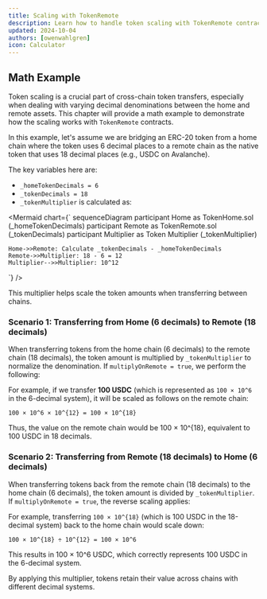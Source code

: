 ```yaml
---
title: Scaling with TokenRemote
description: Learn how to handle token scaling with TokenRemote contracts when bridging assets with different decimal systems.
updated: 2024-10-04
authors: [owenwahlgren]
icon: Calculator
---
```


## Math Example

Token scaling is a crucial part of cross-chain token transfers, especially when dealing with varying decimal denominations between the home and remote assets. This chapter will provide a math example to demonstrate how the scaling works with `TokenRemote` contracts.

In this example, let's assume we are bridging an ERC-20 token from a home chain where the token uses 6 decimal places to a remote chain as the native token that uses 18 decimal places (e.g., USDC on Avalanche). 

The key variables here are:
- `_homeTokenDecimals = 6`
- `_tokenDecimals = 18`
- `_tokenMultiplier` is calculated as:

<Mermaid chart={`
sequenceDiagram
    participant Home as TokenHome.sol (_homeTokenDecimals)
    participant Remote as TokenRemote.sol (_tokenDecimals)
    participant Multiplier as Token Multiplier (_tokenMultiplier)
    
    Home->>Remote: Calculate _tokenDecimals - _homeTokenDecimals
    Remote->>Multiplier: 18 - 6 = 12
    Multiplier-->>Multiplier: 10^12
`} />

This multiplier helps scale the token amounts when transferring between chains.

### Scenario 1: Transferring from Home (6 decimals) to Remote (18 decimals)

When transferring tokens from the home chain (6 decimals) to the remote chain (18 decimals), the token amount is multiplied by `_tokenMultiplier` to normalize the denomination. If `multiplyOnRemote = true`, we perform the following:

For example, if we transfer **100 USDC** (which is represented as `100 × 10^6` in the 6-decimal system), it will be scaled as follows on the remote chain:

```
100 × 10^6 × 10^{12} = 100 × 10^{18}
```
Thus, the value on the remote chain would be 100 × 10^{18}, equivalent to 100 USDC in 18 decimals.

### Scenario 2: Transferring from Remote (18 decimals) to Home (6 decimals)

When transferring tokens back from the remote chain (18 decimals) to the home chain (6 decimals), the token amount is divided by `_tokenMultiplier`. If `multiplyOnRemote = true`, the reverse scaling applies:

For example, transferring `100 × 10^{18}` (which is 100 USDC in the 18-decimal system) back to the home chain would scale down:

```
100 × 10^{18} ÷ 10^{12} = 100 × 10^6
```

This results in 100 × 10^6 USDC, which correctly represents 100 USDC in the 6-decimal system.

By applying this multiplier, tokens retain their value across chains with different decimal systems.